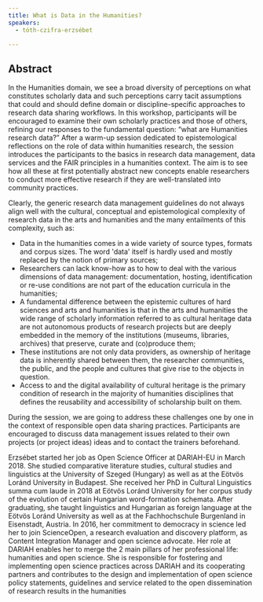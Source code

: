 ```yaml
---
title: What is Data in the Humanities?
speakers:
  - tóth-czifra-erzsébet

---
```

## Abstract

In the Humanities domain, we see a broad diversity of perceptions on what constitutes scholarly data and such perceptions carry tacit assumptions that could and should define domain or discipline-specific approaches to research data sharing workflows. In this workshop, participants will be encouraged to examine their own scholarly practices and those of others, refining our responses to the fundamental question: “what are Humanities research data?” After a warm-up session dedicated to epistemological reflections on the role of data within humanities research, the session introduces the participants to the basics in research data management, data services and the FAIR principles in a humanities context. The aim is to see how all these at first potentially abstract new concepts enable researchers to conduct more effective research if they are well-translated into community practices.

Clearly, the generic research data management guidelines do not always align well with the cultural, conceptual and epistemological complexity of research data in the arts and humanities and the many entailments of this complexity, such as:

- Data in the humanities comes in a wide variety of source types, formats and corpus sizes. The word 'data' itself is hardly used and mostly replaced by the notion of primary sources;
- Researchers can lack know-how as to how to deal with the various dimensions of data management: documentation, hosting, identification or re-use conditions are not part of the education curricula in the humanities;
- A fundamental difference between the epistemic cultures of hard sciences and arts and humanities is that in the arts and humanities the wide range of scholarly information referred to as cultural heritage data are not autonomous products of research projects but are deeply embedded in the memory of the institutions (museums, libraries, archives) that preserve, curate and (co)produce them;
- These institutions are not only data providers, as ownership of heritage data is inherently shared between them, the researcher communities, the public, and the people and cultures that give rise to the objects in question.
- Access to and the digital availability of cultural heritage is the primary condition of research in the majority of humanities disciplines that defines the reusability and accessibility of scholarship built on them.

During the session, we are going to address these challenges one by one in the context of responsible open data sharing practices. Participants are encouraged to discuss data management issues related to their own projects (or project ideas) ideas and to contact the trainers beforehand.

<YouTube
  id="Zqrkf7scGJA"
  caption="Erzsébet Tóth-Czifra - What is data in the humanities?"
/>

<DownloadLink href="downloads/2.1 Toth-Czifra.pdf" />

<Speakers>

<Speaker speaker="tóth-czifra-erzsébet">

Erzsébet started her job as Open Science Officer at DARIAH-EU in March 2018. She studied comparative literature studies, cultural studies and linguistics at the University of Szeged (Hungary) as well as at the Eötvös Loránd University in Budapest. She received her PhD in Cultural Linguistics summa cum laude in 2018 at Eötvös Loránd University for her corpus study of the evolution of certain Hungarian word-formation schemata. After graduating, she taught linguistics and Hungarian as foreign language at the Eötvös Loránd University as well as at the Fachhochschule Burgenland in Eisenstadt, Austria. In 2016, her commitment to democracy in science led her to join ScienceOpen, a research evaluation and discovery platform, as Content Integration Manager and open science advocate. Her role at DARIAH enables her to merge the 2 main pillars of her professional life: humanities and open science. She is responsible for fostering and implementing open science practices across DARIAH and its cooperating partners and contributes to the design and implementation of open science policy statements, guidelines and service related to the open dissemination of research results in the humanities

</Speaker>

</Speakers>
